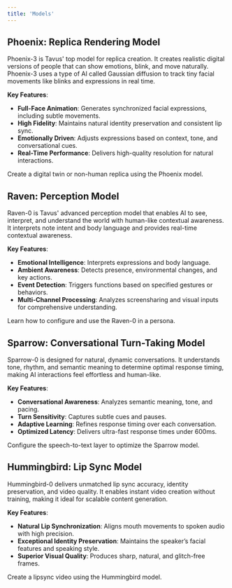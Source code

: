 ```yaml
---
title: 'Models'
---
```


## Phoenix: Replica Rendering Model
Phoenix-3 is Tavus' top model for replica creation. It creates realistic digital versions of people that can show emotions, blink, and move naturally. Phoenix-3 uses a type of AI called Gaussian diffusion to track tiny facial movements like blinks and expressions in real time.

**Key Features**:
- **Full-Face Animation**: Generates synchronized facial expressions, including subtle movements.
- **High Fidelity**: Maintains natural identity preservation and consistent lip sync.
- **Emotionally Driven**: Adjusts expressions based on context, tone, and conversational cues.
- **Real-Time Performance**: Delivers high-quality resolution for natural interactions.

<Card title="Create a Replica" icon="user-group" href="#">
Create a digital twin or non-human replica using the Phoenix model.
</Card>

## Raven: Perception Model
Raven-0 is Tavus' advanced perception model that enables AI to see, interpret, and understand the world with human-like contextual awareness. It interprets note intent and body language and provides real-time contextual awareness.

**Key Features**:
- **Emotional Intelligence**: Interprets expressions and body language.
- **Ambient Awareness**: Detects presence, environmental changes, and key actions.
- **Event Detection**: Triggers functions based on specified gestures or behaviors.
- **Multi-Channel Processing**: Analyzes screensharing and visual inputs for comprehensive understanding.

<Card title="Perception" icon="eye" href="#">
Learn how to configure and use the Raven-0 in a persona.
</Card>


## Sparrow: Conversational Turn-Taking Model
Sparrow-0 is designed for natural, dynamic conversations. It understands tone, rhythm, and semantic meaning to determine optimal response timing, making AI interactions feel effortless and human-like.

**Key Features**:
- **Conversational Awareness**: Analyzes semantic meaning, tone, and pacing.
- **Turn Sensitivity**: Captures subtle cues and pauses.
- **Adaptive Learning**: Refines response timing over each conversation.
- **Optimized Latency**: Delivers ultra-fast response times under 600ms.

<Card title="STT" icon="comments" href="#">
Configure the speech-to-text layer to optimize the Sparrow model.
</Card>


## Hummingbird: Lip Sync Model
Hummingbird-0 delivers unmatched lip sync accuracy, identity preservation, and video quality. It enables instant video creation without training, making it ideal for scalable content generation.

**Key Features**:
- **Natural Lip Synchronization**: Aligns mouth movements to spoken audio with high precision.
- **Exceptional Identity Preservation**: Maintains the speaker’s facial features and speaking style.
- **Superior Visual Quality**: Produces sharp, natural, and glitch-free frames.

<Card title="Create a Lipsync" icon="lips" href="#">
Create a lipsync video using the Hummingbird model.
</Card>


